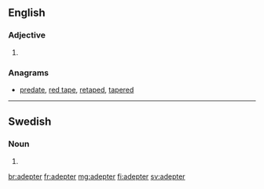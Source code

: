 ==English==

===Adjective===
{{head|en|adjective comparative form}}

# {{context|archaic|lang=en}} {{en-comparative of|adept}}

===Anagrams===
* [[predate#English|predate]], [[red tape#English|red tape]], [[retaped#English|retaped]], [[tapered#English|tapered]]

----

==Swedish==

===Noun===
{{head|sv|noun form}}

# {{sv-noun-form-indef-pl|adept}}

[[br:adepter]]
[[fr:adepter]]
[[mg:adepter]]
[[fi:adepter]]
[[sv:adepter]]